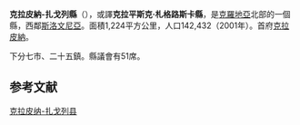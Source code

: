 <!--{{Croatian County
| name                     =Krapinsko-zagorska Županija
| image_coat_of_arms       =Krapina-Zagorje County coat of arms.png
| image_coat_of_arms_size  =100px
| Coat_of_arms_legend      =
| image_flag               =
| image_flag_size          =200px
| Flag_legend              =
| image_map                =Croatia location map, Krapina-Zagorje county.svg
| capital                  =[[克拉皮納|克拉皮納]]
| area                     =1224 km²
| population               =142,432
| date-population          =2001年
| density                  =116.36/km²
| latd                     =
| latm                     =
| longd                    =
| longm                    =
| code                     =049
| iso                      =HR-02
| zupan                    =Siniša Hajdaš Dončić ([[Social_Democratic_Party_of_Croatia|SDP]])
| site                     =http://www.kzz.hr/
| notes                    =
}}-->
{{Infobox settlement
| name                    = 克拉皮纳-扎戈列县
| native_name             = Krapinsko-zagorska županija
| native_name_lang        = hr
| settlement_type         = [[县|县]]
| image_skyline           =
| image_alt               =
| image_caption           =
| image_flag              = Flag of Krapina-Zagorje-County.svg
| flag_alt                =
| image_shield            = Seal of Krapina-Zagorje County.svg
| shield_alt              =
| image_map               = Croatia location map, Krapina-Zagorje county.svg
| map_alt                 =
| map_caption             = 克拉皮纳-扎戈列县(淡橙色)<br />在克罗地亚(淡黄色)境内的位置
| seat_type               = [[首府|首府]]
| seat                    = [[克拉皮纳|克拉皮纳]]
| leader_title            = [[List_of_prefects_of_the_Krapina-Zagorje_County|Župan]]
| leader_name             = {{Link-en|热利科·科拉尔|Željko Kolar}}
| leader_party            = [[克罗地亚社会民主党|SDP]]
| area_total_km2          = 1224
| area_footnotes          =
| population_as_of        = 2011
| population_total        = 132892
| population_footnotes    = <ref>{{Croatian Census 2011|S|02}}</ref>
| population_density_km2  = auto
| latd  =  |latm  =  |latNS  = N
| longd =  |longm =  |longEW = E
| coordinates_type        =
| coordinates_display     = title
| iso_code                = HR-02
| website                 = http://www.kzz.hr/
| footnotes               =
| area_code_type          = [[克罗地亚电话区号|区号]]
| area_code               = 049
}}

'''克拉皮納-扎戈列縣'''（{{lang-hr|Krapinsko-zagorska županija}}），或譯'''克拉平斯克·札格路斯卡縣'''，是[[克羅地亞|克羅地亞]]北部的一個縣，西鄰[[斯洛文尼亞|斯洛文尼亞]]。面積1,224平方公里，人口142,432（2001年）。首府[[克拉皮納|克拉皮納]]。

下分七市、二十五鎮。縣議會有51席。

== 参考文献 ==
{{Reflist}}

{{克羅埃西亞行政區劃}}

[[Category:克拉皮纳-扎戈列县|]]